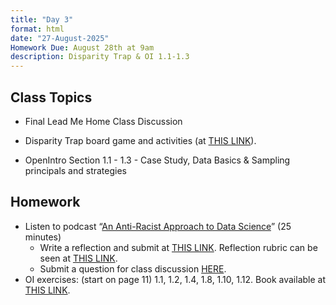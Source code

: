 ```yaml
---
title: "Day 3"
format: html
date: "27-August-2025"
Homework Due: August 28th at 9am
description: Disparity Trap & OI 1.1-1.3
---
```


## Class Topics

- Final Lead Me Home Class Discussion

- Disparity Trap board game and activities (at [THIS LINK](/course-materials/documents/Disparity_Trap_Workbook.pdf)).

- OpenIntro Section 1.1 - 1.3 - Case Study, Data Basics & Sampling principals and strategies

## Homework 

- Listen to podcast “[An Anti-Racist Approach to Data Science](https://statsandstories.net/society1/an-anti-racist-approach-to-data-science)” (25 minutes)
  - Write a reflection and submit at [THIS LINK](https://moodle.cornellcollege.edu/mod/assign/view.php?id=338104). Reflection rubric can be seen at [THIS LINK](/course-materials/documents/reflectionrubric.qmd). 
  - Submit a question for class discussion [HERE](https://moodle.cornellcollege.edu/mod/forum/view.php?id=337610).

- OI exercises: (start on page 11) 1.1, 1.2, 1.4, 1.8, 1.10, 1.12. Book available at [THIS LINK](https://leanpub.com/os). 